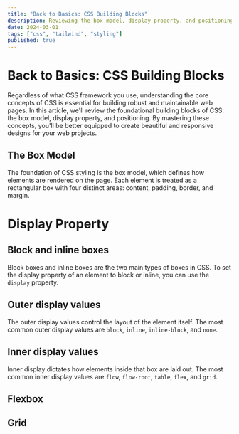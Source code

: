 ```yaml
---
title: "Back to Basics: CSS Building Blocks"
description: Reviewing the box model, display property, and positioning in CSS to build a strong foundation for styling web pages.
date: 2024-03-01
tags: ["css", "tailwind", "styling"]
published: true
---
```


# Back to Basics: CSS Building Blocks

Regardless of what CSS framework you use, understanding the core concepts of CSS is essential
for building robust and maintainable web pages. In this article, we'll review the foundational
building blocks of CSS: the box model, display property, and positioning. By mastering these 
concepts, you'll be better equipped to create beautiful and responsive designs for your web projects.

## The Box Model

The foundation of CSS styling is the box model, which defines how elements are rendered on the page.
Each element is treated as a rectangular box with four distinct areas: content, padding, border, and margin.

# Display Property

## Block and inline boxes

Block boxes and inline boxes are the two main types of boxes in CSS. To set the display property of an element to block or inline, you can use the `display` property.

## Outer display values

The outer display values control the layout of the element itself. The most common outer display values are `block`, `inline`, `inline-block`, and `none`.

## Inner display values

Inner display dictates how elements inside that box are laid out. The most common inner display values are `flow`, `flow-root`, `table`, `flex`, and `grid`.

## Flexbox

## Grid
